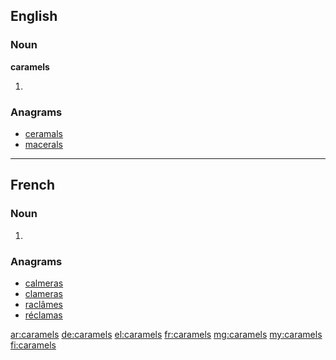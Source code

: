 ==English==

===Noun===
'''caramels'''

# {{plural of|caramel}}

===Anagrams===
* [[ceramals#English|ceramals]]
* [[macerals#English|macerals]]

----

==French==

===Noun===
{{head|fr|plural}} {{m-p}}

# {{plural of|caramel|lang=fr}}

===Anagrams===
* [[calmeras#French|calmeras]]
* [[clameras#French|clameras]]
* [[raclâmes#French|raclâmes]]
* [[réclamas#French|réclamas]]

[[ar:caramels]]
[[de:caramels]]
[[el:caramels]]
[[fr:caramels]]
[[mg:caramels]]
[[my:caramels]]
[[fi:caramels]]